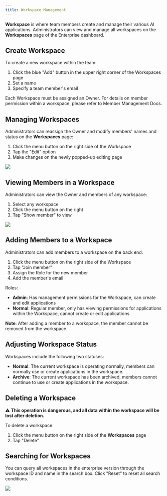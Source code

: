 ```yaml
---
title: Workspace Management
---
```


**Workspace** is where team members create and manage their various AI applications. Administrators can view and manage all workspaces on the **Workspaces** page of the Enterprise dashboard.

## Create Workspace

To create a new workspace within the team:

1. Click the blue "Add" button in the upper right corner of the Workspaces page
2. Set a name
3. Specify a team member's email

Each Workspace must be assigned an Owner. For details on member permission within a workspace, please refer to Member Management Docs.

## Managing Workspaces

Administrators can reassign the Owner and modify members' names and status on the **Workspaces** page:

1. Click the menu button on the right side of the Workspace
2. Tap the "Edit" option
3. Make changes on the newly popped-up editing page

![](https://assets-docs.dify.ai/2025/05/fb8b7bcd82da8ca91625fdb73cd516df.png)

## Viewing Members in a Workspace

Administrators can view the Owner and members of any workspace:

1. Select any workspace
2. Click the menu button on the right
3. Tap "Show member" to view

![](https://assets-docs.dify.ai/2025/05/02345b2cf02627d22f6ceb18d2e37325.png)

## Adding Members to a Workspace

Administrators can add members to a workspace on the back end:

1. Click the menu button on the right side of the Workspace
2. Tap "Join member"
3. Assign the Role for the new member
4. Add the member's email

Roles:
* **Admin**: Has management permissions for the Workspace, can create and edit applications
* **Normal**: Regular member, only has viewing permissions for applications within the Workspace, cannot create or edit applications

**Note**: After adding a member to a workspace, the member cannot be removed from the workspace.

## Adjusting Workspace Status

Workspaces include the following two statuses:

* **Normal**: The current workspace is operating normally, members can normally use or create applications in the workspace.
* **Archive**: The current workspace has been archived, members cannot continue to use or create applications in the workspace.

## Deleting a Workspace

⚠️ **This operation is dangerous, and all data within the workspace will be lost after deletion.**

To delete a workspace:

1. Click the menu button on the right side of the **Workspaces** page
2. Tap "Delete"

## Searching for Workspaces

You can query all workspaces in the enterprise version through the workspace ID and name in the search box. Click "Reset" to reset all search conditions.

![](https://assets-docs.dify.ai/2025/05/1647fc6ff5c30010fd804f045a901005.png)
